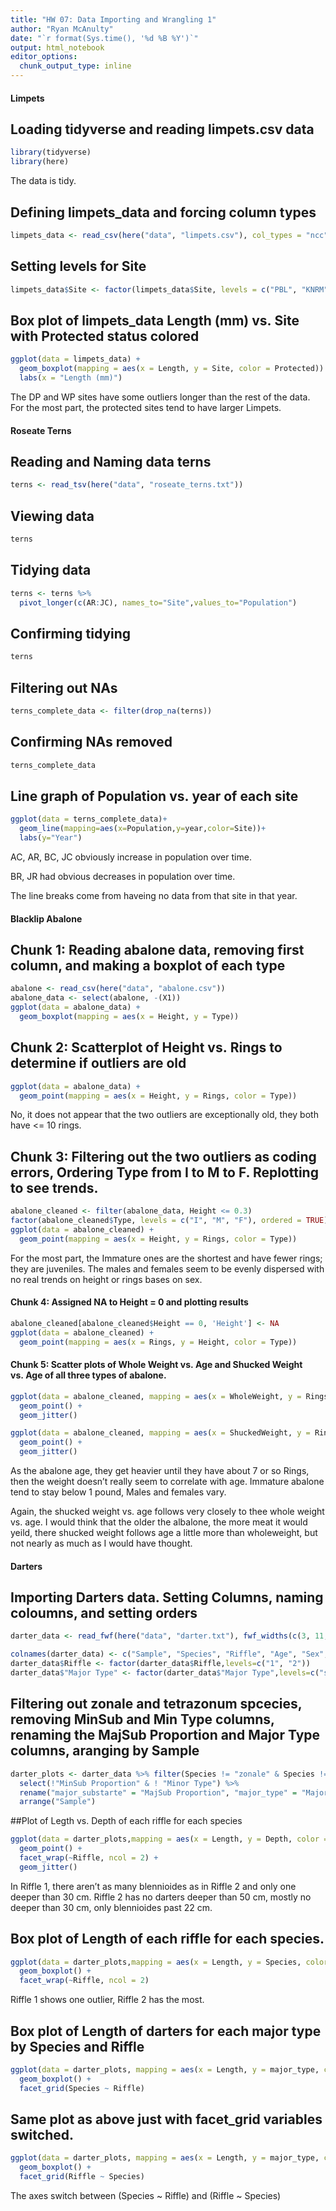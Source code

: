```yaml
---
title: "HW 07: Data Importing and Wrangling 1"
author: "Ryan McAnulty"
date: "`r format(Sys.time(), '%d %B %Y')`"
output: html_notebook
editor_options: 
  chunk_output_type: inline
---
```


#### Limpets
## Loading tidyverse and reading limpets.csv data
```r
library(tidyverse)
library(here)
```

The data is tidy.

## Defining limpets_data and forcing column types
```r
limpets_data <- read_csv(here("data", "limpets.csv"), col_types = "ncc")
```

## Setting levels for Site 
```r
limpets_data$Site <- factor(limpets_data$Site, levels = c("PBL", "KNRM", "VBG", "WP", "PF", "DP", "SIO", "CTZ1", "CTZ2", "CNMM"), ordered = TRUE)
```

## Box plot of limpets_data Length (mm) vs. Site with Protected status colored
```r
ggplot(data = limpets_data) +
  geom_boxplot(mapping = aes(x = Length, y = Site, color = Protected)) +
  labs(x = "Length (mm)")
```
The DP and WP sites have some outliers longer than the rest of the data.  For the most part, the protected sites tend to have larger Limpets.

#### Roseate Terns
## Reading and Naming data terns
```r
terns <- read_tsv(here("data", "roseate_terns.txt"))
```

## Viewing data
```r
terns
```

## Tidying data
```r
terns <- terns %>% 
  pivot_longer(c(AR:JC), names_to="Site",values_to="Population")
```

## Confirming tidying
```r
terns
```

## Filtering out NAs
```r
terns_complete_data <- filter(drop_na(terns))
```

## Confirming NAs removed
```r
terns_complete_data
```

## Line graph of Population vs. year of each site
```r
ggplot(data = terns_complete_data)+
  geom_line(mapping=aes(x=Population,y=year,color=Site))+
  labs(y="Year")
```
AC, AR, BC, JC obviously increase in population over time.

BR, JR had obvious decreases in population over time.

The line breaks come from haveing no data from that site in that year.

#### Blacklip Abalone
## Chunk 1: Reading abalone data, removing first column, and making a boxplot of each type
```r
abalone <- read_csv(here("data", "abalone.csv"))
abalone_data <- select(abalone, -(X1))
ggplot(data = abalone_data) +
  geom_boxplot(mapping = aes(x = Height, y = Type))
```

## Chunk 2: Scatterplot of Height vs. Rings to determine if outliers are old
```r
ggplot(data = abalone_data) +
  geom_point(mapping = aes(x = Height, y = Rings, color = Type))
```
No, it does not appear that the two outliers are exceptionally old, they both have <= 10 rings.

## Chunk 3: Filtering out the two outliers as coding errors, Ordering Type from I to M to F.  Replotting to see trends.
```r
abalone_cleaned <- filter(abalone_data, Height <= 0.3)
factor(abalone_cleaned$Type, levels = c("I", "M", "F"), ordered = TRUE)
ggplot(data = abalone_cleaned) +
  geom_point(mapping = aes(x = Height, y = Rings, color = Type))
```
For the most part, the Immature ones are the shortest and have fewer rings; they are juveniles.  The males and females seem to be evenly dispersed with no real trends on height or rings bases on sex.

#### Chunk 4: Assigned NA to Height = 0 and plotting results
```r
abalone_cleaned[abalone_cleaned$Height == 0, 'Height'] <- NA
ggplot(data = abalone_cleaned) + 
  geom_point(mapping = aes(x = Rings, y = Height, color = Type))
```

#### Chunk 5:  Scatter plots of Whole Weight vs. Age and Shucked Weight vs. Age of all three types of abalone.
```r
ggplot(data = abalone_cleaned, mapping = aes(x = WholeWeight, y = Rings, color = Type, shape = Type)) +
  geom_point() +
  geom_jitter()

ggplot(data = abalone_cleaned, mapping = aes(x = ShuckedWeight, y = Rings, color = Type, shape = Type))+
  geom_point() +
  geom_jitter()
```

As the abalone age, they get heavier until they have about 7 or so Rings, then the weight doesn't really seem to correlate with age.
Immature abalone tend to stay below 1 pound, Males and females vary.

Again, the shucked weight vs. age follows very closely to thee whole weight vs. age.  I would think that the older the albalone, the more meat it would yeild, there shucked weight follows age a little more than wholeweight, but not nearly as much as I would have thought. 

#### Darters
## Importing Darters data.  Setting Columns, naming coloumns, and setting orders
```r
darter_data <- read_fwf(here("data", "darter.txt"), fwf_widths(c(3, 11, 1, 1, 1, 3, 4, 4, 4, 3, 3, 2, 2)), comment = "#")

colnames(darter_data) <- c("Sample", "Species", "Riffle", "Age", "Sex", "Length", "Depth", "Velocity", "Temperature", "MajSub Proportion", "MinSub Proportion", "Major Type", "Minor Type")
darter_data$Riffle <- factor(darter_data$Riffle,levels=c("1", "2"))
darter_data$"Major Type" <- factor(darter_data$"Major Type",levels=c("s","fg", "sg", "lg", "c"), order = TRUE)
```

## Filtering out zonale and tetrazonum spcecies, removing MinSub and Min Type columns, renaming the MajSub Proportion and Major Type columns, aranging by Sample
```r
darter_plots <- darter_data %>% filter(Species != "zonale" & Species != "tetrazonum") %>% 
  select(!"MinSub Proportion" & ! "Minor Type") %>% 
  rename("major_substarte" = "MajSub Proportion", "major_type" = "Major Type") %>% 
  arrange("Sample")
```

##Plot of Legth vs. Depth of each riffle for each species
```r
ggplot(data = darter_plots,mapping = aes(x = Length, y = Depth, color = Species, shape = Species)) +
  geom_point() +
  facet_wrap(~Riffle, ncol = 2) +
  geom_jitter()
```
In Riffle 1, there aren't as many blennioides as in Riffle 2 and only one deeper than 30 cm.  Riffle 2 has no darters deeper than 50 cm, mostly no deeper than 30 cm, only blennioides past 22 cm.

## Box plot of Length of each riffle for each species.
```r
ggplot(data = darter_plots,mapping = aes(x = Length, y = Species, color = Species)) +
  geom_boxplot() +
  facet_wrap(~Riffle, ncol = 2)
```

Riffle 1 shows one outlier, Riffle 2 has the most.

## Box plot of Length of darters for each major type by Species and Riffle
```r
ggplot(data = darter_plots, mapping = aes(x = Length, y = major_type, color = Species))+
  geom_boxplot() +
  facet_grid(Species ~ Riffle)
```

## Same plot as above just with facet_grid variables switched.
```r
ggplot(data = darter_plots, mapping = aes(x = Length, y = major_type, color = Species))+
  geom_boxplot() +
  facet_grid(Riffle ~ Species)
```
The axes switch between (Species ~ Riffle) and (Riffle ~ Species)
